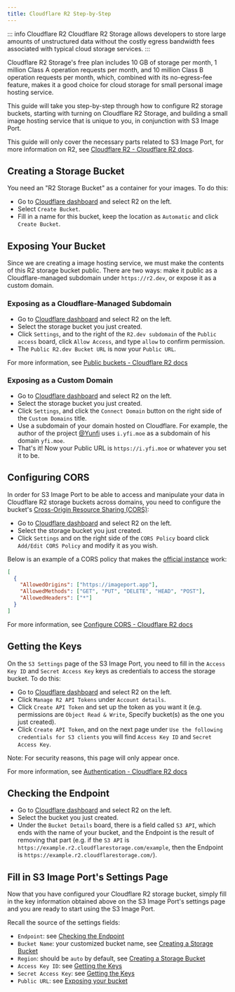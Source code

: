 ```yaml
---
title: Cloudflare R2 Step-by-Step
---
```


::: info Cloudflare R2
Cloudflare R2 Storage allows developers to store large amounts of unstructured data without the costly egress bandwidth fees associated with typical cloud storage services.
:::

Cloudflare R2 Storage's free plan includes 10 GB of storage per month, 1 million Class A operation requests per month, and 10 million Class B operation requests per month, which, combined with its no-egress-fee feature, makes it a good choice for cloud storage for small personal image hosting service.

This guide will take you step-by-step through how to configure R2 storage buckets, starting with turning on Cloudflare R2 Storage, and building a small image hosting service that is unique to you, in conjunction with S3 Image Port.

This guide will only cover the necessary parts related to S3 Image Port, for more information on R2, see [Cloudflare R2 - Cloudflare R2 docs](https://developers.cloudflare.com/r2/).

## Creating a Storage Bucket

You need an "R2 Storage Bucket" as a container for your images. To do this:

- Go to [Cloudflare dashboard](https://dash.cloudflare.com/) and select R2 on the left.
- Select `Create Bucket`.
- Fill in a name for this bucket, keep the location as `Automatic` and click `Create Bucket`.

## Exposing Your Bucket

Since we are creating a image hosting service, we must make the contents of this R2 storage bucket public.
There are two ways: make it public as a Cloudflare-managed subdomain under `https://r2.dev`, or expose it as a custom domain.

### Exposing as a Cloudflare-Managed Subdomain

- Go to [Cloudflare dashboard](https://dash.cloudflare.com/) and select R2 on the left.
- Select the storage bucket you just created.
- Click `Settings`, and to the right of the `R2.dev subdomain` of the `Public access` board, click `Allow Access`, and type `allow` to confirm permission.
- The `Public R2.dev Bucket URL` is now your `Public URL`.

For more information, see [Public buckets - Cloudflare R2 docs](https://developers.cloudflare.com/r2/buckets/public-buckets/)

### Exposing as a Custom Domain

- Go to [Cloudflare dashboard](https://dash.cloudflare.com/) and select R2 on the left.
- Select the storage bucket you just created.
- Click `Settings`, and click the `Connect Domain` button on the right side of the `Custom Domains` title.
- Use a subdomain of your domain hosted on Cloudflare. For example, the author of the project [@Yunfi](https://github.com/yy4382) uses `i.yfi.moe` as a subdomain of his domain `yfi.moe`.
- That's it! Now your Public URL is `https://i.yfi.moe` or whatever you set it to be.

## Configuring CORS

In order for S3 Image Port to be able to access and manipulate your data in Cloudflare R2 storage buckets across domains, you need to configure the bucket's [Cross-Origin Resource Sharing (CORS)](https://developer.mozilla.org/en-US/docs/Web/HTTP/CORS):

- Go to [Cloudflare dashboard](https://dash.cloudflare.com/) and select R2 on the left.
- Select the storage bucket you just created.
- Click `Settings` and on the right side of the `CORS Policy` board click `Add/Edit CORS Policy` and modify it as you wish.

Below is an example of a CORS policy that makes the [official instance](https://imageport.app) work:

```json
[
  {
    "AllowedOrigins": ["https://imageport.app"],
    "AllowedMethods": ["GET", "PUT", "DELETE", "HEAD", "POST"],
    "AllowedHeaders": ["*"]
  }
]
```

For more information, see [Configure CORS - Cloudflare R2 docs](https://developers.cloudflare.com/r2/buckets/cors/)

## Getting the Keys

On the `S3 Settings` page of the S3 Image Port, you need to fill in the `Access Key ID` and `Secret Access Key` keys as credentials to access the storage bucket. To do this:

- Go to [Cloudflare dashboard](https://dash.cloudflare.com/) and select R2 on the left.
- Click `Manage R2 API Tokens` under `Account details`.
- Click `Create API Token` and set up the token as you want it (e.g. permissions are `Object Read & Write`, Specify bucket(s) as the one you just created).
- Click `Create API Token`, and on the next page under `Use the following credentials for S3 clients` you will find `Access Key ID` and `Secret Access Key`.

Note: For security reasons, this page will only appear once.

For more information, see [Authentication - Cloudflare R2 docs](https://developers.cloudflare.com/r2/api/s3/tokens/)

## Checking the Endpoint

- Go to [Cloudflare dashboard](https://dash.cloudflare.com/) and select R2 on the left.
- Select the bucket you just created.
- Under the `Bucket Details` board, there is a field called `S3 API`, which ends with the name of your bucket, and the Endpoint is the result of removing that part (e.g. if the `S3 API` is `https://example.r2.cloudflarestorage.com/example`, then the Endpoint is `https://example.r2.cloudflarestorage.com/`).

## Fill in S3 Image Port's Settings Page

Now that you have configured your Cloudflare R2 storage bucket, simply fill in the key information obtained above on the S3 Image Port's settings page and you are ready to start using the S3 Image Port.

Recall the source of the settings fields:

- `Endpoint`: see [Checking the Endpoint](#checking-the-endpoint)
- `Bucket Name`: your customized bucket name, see [Creating a Storage Bucket](#creating-a-storage-bucket)
- `Region`: should be `auto` by default, see [Creating a Storage Bucket](#creating-a-storage-bucket)
- `Access Key ID`: see [Getting the Keys](#getting-the-keys)
- `Secret Access Key`: see [Getting the Keys](#getting-the-keys)
- `Public URL`: see [Exposing your bucket](#exposing-your-bucket)
